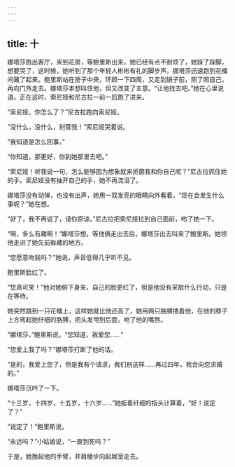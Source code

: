 ```yaml
---
---
---
```

title: 十
---



娜塔莎跑出客厅，来到花房，等鲍里斯出来。她已经有点不耐烦了，她跺了跺脚，想要哭了，这时候，她听到了那个年轻人彬彬有礼的脚步声。娜塔莎迅速跑到花桶间藏了起来。鲍里斯站在房子中央，环顾一下四周，又走到镜子前，照了照自己，再向门外走去。娜塔莎本想叫住他，但又改变了主意。“让他找去吧。”她在心里说道。正在这时，索尼娅和尼古拉一前一后跑了进来。

“索尼娅，你怎么了？”尼古拉跑向索尼娅。

“没什么，没什么，别管我！”索尼娅哭着说。

“我知道是怎么回事。”

“你知道，那更好，你到她那里去吧。”

“索尼娅！听我说一句，怎么能够因为想象就来折磨我和你自己呢？”尼古拉抓住她的手。索尼娅没有抽开自己的手，她不再流泪了。

娜塔莎没有动弹，也没有出声，她用一双发亮的眼睛向外看着。“现在会发生什么事呢？”她在想。

“好了，我不再说了，请你原谅。”尼古拉把索尼娅拉到自己面前，吻了她一下。

“啊，多么有趣啊！”娜塔莎想。等他俩走出去后，娜塔莎出去叫来了鲍里斯。她领他走进了她先前躲藏的地方。

“您愿意吻我吗？”她说，声音低得几乎听不见。

鲍里斯脸红了。

“您真可笑！”他对她俯下身来，自己的脸更红了，但是他没有采取什么行动，只是在等待。

她突然跳到一只花桶上，这样她就比他还高了，她用两只胳膊搂着他，在他的脖子上方弯起她纤细的胳膊，把头发甩到后面，吻了他的嘴唇。

“娜塔莎，”鲍里斯说，“您知道，我爱您……”

“您爱上我了吗？”娜塔莎打断了他的话。

“是的，我爱上您了，但是我有个请求，我们别这样……再过四年，我会向您求婚的。”

娜塔莎沉吟了一下。

“十三岁，十四岁，十五岁，十六岁……”她扳着纤细的指头计算着，“好！说定了？”

“说定了！”鲍里斯说。

“永远吗？”小姑娘说，“一直到死吗？”

于是，她挽起他的手臂，并肩缓步向起居室走去。